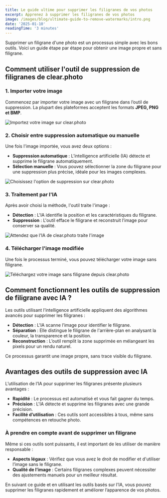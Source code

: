 ```yaml
---
title: Le guide ultime pour supprimer les filigranes de vos photos
excerpt: Apprenez à supprimer les filigranes de vos photos
image: /images/blog/ultimate-guide-to-remove-watermarks/intro.png
date: '2025-01-10'
readingTime: '3 minutes'
---
```


Supprimer un filigrane d'une photo est un processus simple avec les bons outils. Voici un guide étape par étape pour obtenir une image propre et sans filigrane.

## **Comment utiliser l'outil de suppression de filigranes de clear.photo**

### **1. Importer votre image**

Commencez par importer votre image avec un filigrane dans l’outil de suppression. La plupart des plateformes acceptent les formats **JPEG, PNG et BMP**.

![Importez votre image sur clear.photo](/images/blog/ultimate-guide-to-remove-watermarks/how-to-1.png)

### **2. Choisir entre suppression automatique ou manuelle**

Une fois l'image importée, vous avez deux options :

- **Suppression automatique** : L’intelligence artificielle (IA) détecte et supprime le filigrane automatiquement.
- **Sélection manuelle** : Vous pouvez sélectionner la zone du filigrane pour une suppression plus précise, idéale pour les images complexes.

![Choisissez l'option de suppression sur clear.photo](/images/blog/ultimate-guide-to-remove-watermarks/how-to-2.png)

### **3. Traitement par l'IA**

Après avoir choisi la méthode, l'outil traite l'image :

- **Détection** : L'IA identifie la position et les caractéristiques du filigrane.
- **Suppression** : L'outil efface le filigrane et reconstruit l’image pour conserver sa qualité.

![Attendez que l'IA de clear.photo traite l'image](/images/blog/ultimate-guide-to-remove-watermarks/how-to-4.png)

### **4. Télécharger l'image modifiée**

Une fois le processus terminé, vous pouvez télécharger votre image sans filigrane.

![Téléchargez votre image sans filigrane depuis clear.photo](/images/blog/ultimate-guide-to-remove-watermarks/how-to-5.png)

## **Comment fonctionnent les outils de suppression de filigrane avec IA ?**

Les outils utilisant l’intelligence artificielle appliquent des algorithmes avancés pour supprimer les filigranes :

- **Détection** : L'IA scanne l’image pour identifier le filigrane.
- **Séparation** : Elle distingue le filigrane de l'arrière-plan en analysant la couleur, la transparence et la position.
- **Reconstruction** : L’outil remplit la zone supprimée en mélangeant les pixels pour un rendu naturel.

Ce processus garantit une image propre, sans trace visible du filigrane.

## **Avantages des outils de suppression avec IA**

L’utilisation de l’IA pour supprimer les filigranes présente plusieurs avantages :

- **Rapidité** : Le processus est automatisé et vous fait gagner du temps.
- **Précision** : L'IA détecte et supprime les filigranes avec une grande précision.
- **Facilité d’utilisation** : Ces outils sont accessibles à tous, même sans compétences en retouche photo.

### **À prendre en compte avant de supprimer un filigrane**

Même si ces outils sont puissants, il est important de les utiliser de manière responsable :

- **Aspects légaux** : Vérifiez que vous avez le droit de modifier et d'utiliser l’image sans le filigrane.
- **Qualité de l’image** : Certains filigranes complexes peuvent nécessiter des ajustements manuels pour un meilleur résultat.

En suivant ce guide et en utilisant les outils basés sur l’IA, vous pouvez supprimer les filigranes rapidement et améliorer l’apparence de vos photos.
